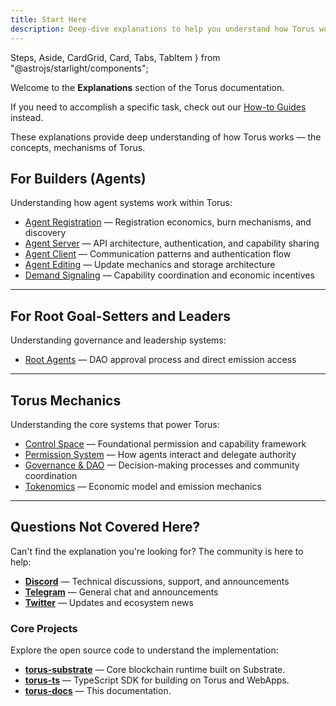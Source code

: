 ```yaml
---
title: Start Here
description: Deep-dive explanations to help you understand how Torus works under the hood.
---
```

  Steps,
  Aside,
  CardGrid,
  Card,
  Tabs,
  TabItem
} from "@astrojs/starlight/components";

Welcome to the **Explanations** section of the Torus documentation.

If you need to accomplish a specific task, check out our [How-to Guides](https://docs.torus.network/how-to-guides/start-here/) instead.   

These explanations provide deep understanding of how Torus works — the concepts, mechanisms of Torus.   

## For Builders (Agents)

Understanding how agent systems work within Torus:

- [Agent Registration](https://docs.torus.network/explanations/builders/agent-registration/) — Registration economics, burn mechanisms, and discovery
- [Agent Server](https://docs.torus.network/explanations/builders/agent-server/) — API architecture, authentication, and capability sharing
- [Agent Client](https://docs.torus.network/explanations/builders/agent-client/) — Communication patterns and authentication flow
- [Agent Editing](https://docs.torus.network/explanations/builders/agent-editing/) — Update mechanics and storage architecture
- [Demand Signaling](https://docs.torus.network/explanations/builders/demand-signaling/) — Capability coordination and economic incentives

---

## For Root Goal-Setters and Leaders

Understanding governance and leadership systems:

- [Root Agents](https://docs.torus.network/explanations/root-agents/root-agents/) — DAO approval process and direct emission access

---

## Torus Mechanics  

Understanding the core systems that power Torus:


- [Control Space](https://docs.torus.network/v05/control-space/) — Foundational permission and capability framework
- [Permission System](https://docs.torus.network/v05/permissions/) — How agents interact and delegate authority
- [Governance & DAO](https://docs.torus.network/concepts/governance-dao/) — Decision-making processes and community coordination
- [Tokenomics](https://docs.torus.network/concepts/tokenomics/) — Economic model and emission mechanics

---

## Questions Not Covered Here?

Can't find the explanation you're looking for? The community is here to help:

- **[Discord](https://discord.gg/torus)** — Technical discussions, support, and announcements
- **[Telegram](https://t.me/torusnetwork)** — General chat and announcements
- **[Twitter](https://x.com/torus_network)** — Updates and ecosystem news

### Core Projects

Explore the open source code to understand the implementation:

- **[torus-substrate](https://github.com/renlabs-dev/torus-substrate)** — Core blockchain runtime built on Substrate.
- **[torus-ts](https://github.com/renlabs-dev/torus-ts)** — TypeScript SDK for building on Torus and WebApps.
- **[torus-docs](https://github.com/renlabs-dev/torus-docs)** — This documentation.